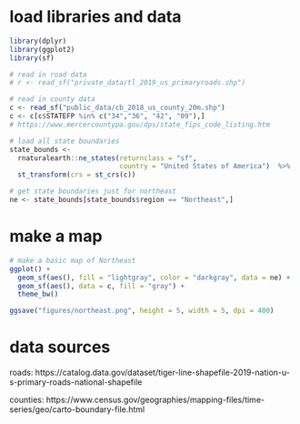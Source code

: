 # load libraries and data
```{r}
library(dplyr)
library(ggplot2)
library(sf)

# read in road data
# r <- read_sf("private_data/tl_2019_us_primaryroads.shp")

# read in county data
c <- read_sf("public_data/cb_2018_us_county_20m.shp")
c <- c[c$STATEFP %in% c("34","36", "42", "09"),] 
# https://www.mercercountypa.gov/dps/state_fips_code_listing.htm

# load all state boundaries
state_bounds <- 
  rnaturalearth::ne_states(returnclass = "sf", 
                           country = "United States of America")  %>%
  st_transform(crs = st_crs(c))

# get state boundaries just for northeast
ne <- state_bounds[state_bounds$region == "Northeast",]
```

# make a map
```{r}

# make a basic map of Northeast
ggplot() +
  geom_sf(aes(), fill = "lightgray", color = "darkgray", data = ne) +
  geom_sf(aes(), data = c, fill = "gray") +
  theme_bw()

ggsave("figures/northeast.png", height = 5, width = 5, dpi = 400)

```


# data sources
roads:
https://catalog.data.gov/dataset/tiger-line-shapefile-2019-nation-u-s-primary-roads-national-shapefile

counties:
https://www.census.gov/geographies/mapping-files/time-series/geo/carto-boundary-file.html
